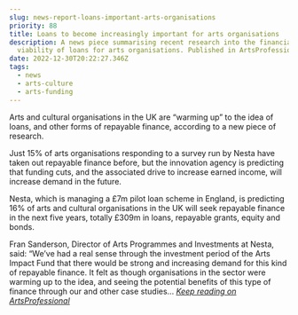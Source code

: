 ```yaml
---
slug: news-report-loans-important-arts-organisations
priority: 88
title: Loans to become increasingly important for arts organisations
description: A news piece summarising recent research into the financial
  viability of loans for arts organisations. Published in ArtsProfessional.
date: 2022-12-30T20:22:27.346Z
tags:
  - news
  - arts-culture
  - arts-funding
---
```

Arts and cultural organisations in the UK are “warming up” to the idea of loans, and other forms of repayable finance, according to a new piece of research.

Just 15% of arts organisations responding to a survey run by Nesta have taken out repayable finance before, but the innovation agency is predicting that funding cuts, and the associated drive to increase earned income, will increase demand in the future.

Nesta, which is managing a £7m pilot loan scheme in England, is predicting 16% of arts and cultural organisations in the UK will seek repayable finance in the next five years, totally £309m in loans, repayable grants, equity and bonds.

Fran Sanderson, Director of Arts Programmes and Investments at Nesta, said: “We’ve had a real sense through the investment period of the Arts Impact Fund that there would be strong and increasing demand for this kind of repayable finance. It felt as though organisations in the sector were warming up to the idea, and seeing the potential benefits of this type of finance through our and other case studies... *[Keep reading on ArtsProfessional](https://www.artsprofessional.co.uk/news/loans-become-increasingly-important-arts-organisations)*